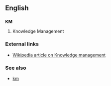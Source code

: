 {{wikipediapar|Knowledge management}}
==English==

==={{initialism}}===
'''KM'''

#Knowledge Management

===External links===
*[[w:Knowledge Management|Wikipedia article on Knowledge management]]

===See also===
*[[km]]